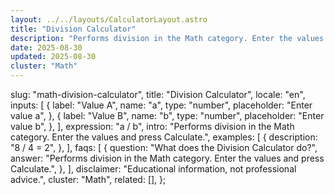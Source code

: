 ```yaml
---
layout: ../../layouts/CalculatorLayout.astro
title: "Division Calculator"
description: "Performs division in the Math category. Enter the values and press Calculate."
date: 2025-08-30
updated: 2025-08-30
cluster: "Math"
---
```



  slug: "math-division-calculator",
  title: "Division Calculator",
  locale: "en",
  inputs: [
    {
      label: "Value A",
      name: "a",
      type: "number",
      placeholder: "Enter value a",
    },
    {
      label: "Value B",
      name: "b",
      type: "number",
      placeholder: "Enter value b",
    },
  ],
  expression: "a / b",
  intro:
    "Performs division in the Math category. Enter the values and press Calculate.",
  examples: [
    {
      description: "8 / 4 = 2",
    },
  ],
  faqs: [
    {
      question: "What does the Division Calculator do?",
      answer:
        "Performs division in the Math category. Enter the values and press Calculate.",
    },
  ],
  disclaimer: "Educational information, not professional advice.",
  cluster: "Math",
  related: [],
};

<Calculator schema={schema} />
